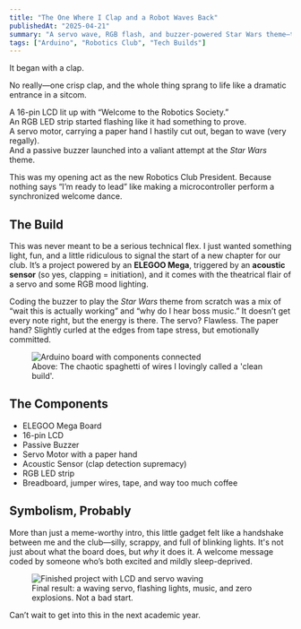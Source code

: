 ```yaml
---
title: "The One Where I Clap and a Robot Waves Back"
publishedAt: "2025-04-21"
summary: "A servo wave, RGB flash, and buzzer-powered Star Wars theme—this Arduino build marks the beginning of my tenure as Robotics Club President."
tags: ["Arduino", "Robotics Club", "Tech Builds"]
---
```


It began with a clap.

No really—one crisp clap, and the whole thing sprang to life like a dramatic entrance in a sitcom.

A 16-pin LCD lit up with “Welcome to the Robotics Society.”  
An RGB LED strip started flashing like it had something to prove.  
A servo motor, carrying a paper hand I hastily cut out, began to wave (very regally).  
And a passive buzzer launched into a valiant attempt at the *Star Wars* theme.

This was my opening act as the new Robotics Club President. Because nothing says “I’m ready to lead” like making a microcontroller perform a synchronized welcome dance.

## The Build

This was never meant to be a serious technical flex. I just wanted something light, fun, and a little ridiculous to signal the start of a new chapter for our club. It’s a project powered by an **ELEGOO Mega**, triggered by an **acoustic sensor** (so yes, clapping = initiation), and it comes with the theatrical flair of a servo and some RGB mood lighting.

Coding the buzzer to play the *Star Wars* theme from scratch was a mix of “wait this is actually working” and “why do I hear boss music.” It doesn’t get every note right, but the energy is there. The servo? Flawless. The paper hand? Slightly curled at the edges from tape stress, but emotionally committed.

<figure>
  <img src="/images/robotics-welcome-components.jpg" alt="Arduino board with components connected" />
  <figcaption>Above: The chaotic spaghetti of wires I lovingly called a 'clean build'.</figcaption>
</figure>

## The Components

- ELEGOO Mega Board  
- 16-pin LCD  
- Passive Buzzer  
- Servo Motor with a paper hand  
- Acoustic Sensor (clap detection supremacy)  
- RGB LED strip  
- Breadboard, jumper wires, tape, and way too much coffee

## Symbolism, Probably

More than just a meme-worthy intro, this little gadget felt like a handshake between me and the club—silly, scrappy, and full of blinking lights. It's not just about what the board does, but *why* it does it. A welcome message coded by someone who’s both excited and mildly sleep-deprived.

<figure>
  <img src="/images/robotics-welcome-final.jpg" alt="Finished project with LCD and servo waving" />
  <figcaption>Final result: a waving servo, flashing lights, music, and zero explosions. Not a bad start.</figcaption>
</figure>

Can’t wait to get into this in the next academic year.
